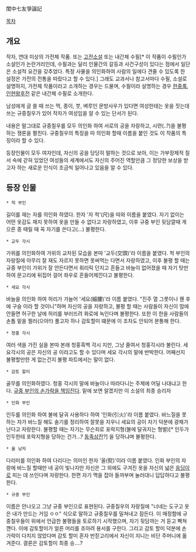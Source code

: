 閨中七友爭論記

[[목차]]
== 개요 ==

작자, 연대 미상의 가전체 작품. 또는 [[고전소설]] 또는 내간체 수필[* 이 작품이 수필인가 소설인가 논란거리인데, 수필과는 달리 인물간의 갈등과 사건구성이 있다는 점에서 일단은 소설적 요건을 갖추었다. 특정 사물을 의인화하여 사람의 일에다 견줄 수 있도록 한 설정은 가전의 전통을 따랐다고 할 수 있다.] 그래도 교과서나 참고서마다 수필, 소설로 설명하지, 가전체 작품이라고 소개하는 경우는 드물며, 수필이라 설명하는 경우 [[한중록]], [[인현왕후전]] 같은 내간체 수필로 소개한다.

남성에게 글 쓸 때 쓰는 먹, 종이, 붓, 벼루인 문방사우가 있다면 여성한테는 옷을 짓는데 쓰는 규중칠우가 있어 작자가 여성임을 알 수 있는 단서가 된다.

내용은 말그대로 규중칠우를 모두 의인화 하여 서로의 공을 자랑하고, 시련(..?)을 불평하는 쟁론을 펼친다. 규중칠우의 특징을 따 의인화 할때 이름을 붙인 것도 이 작품의 특징이라 할 수 있다.

등장인물이 모두 여자인데, 자신의 공을 당당히 말하는 것으로 보아, 이는 가부장제적 질서 속에 갇혀 있었던 여성들의 세계에서도 자신의 주어진 역할만큼 그 정당한 보상을 받고자 하는 새로운 인식이 조금씩 일어나고 있음을 알 수 있다. 


== 등장 인물 ==

 * 척 부인
길이를 재는 자를 의인화 하였다. 한자 '자 척'(尺)을 따와 이름을 붙였다. 자기 없이는 어떤 옷감도 재지 못하여 옷을 만들 수 없다고 자랑하였고, 이후 규중 부인 뒷담깔때 게으른 종 때릴 때 꼭 자기를 쓴다고(...) 불평한다.

 * 교두 각시
가위를 의인화하여 가위의 교차된 모습을 본따 '교두(交頭)'라 이름을 붙였다. 척 부인의 자랑질에 아무리 잘 재도 자르지 못하면 못써먹는 다면서 자랑하였고, 이후 불평 할 때는 규중 부인이 가위가 잘 안든다면서 휘리릭 던지고 흔들고 바늘이 없어졌을 때 자기 탓만 하여 문고리에 뒤집어 걸어 좌우로 흔들어제낀다고 불평한다.


 * 세요 각시
바늘을 의인화 하여 허리가 가늘어 '세요(細腰)'라 이름 붙였다. "진주 열 그릇이나 꿴 후에 구슬 이라 할 것이니"하며 자신의 공을 자랑하고, 불평 할 때는 사람들이 자신이 맘에 안들면 허구한 날에 허리를 부러뜨려 화로에 녹인다며 불평한다. 또한 이 한을 사람들의 손톱 밑을 찔러(으아!!) 풀고자 하나 감토할미 떄문에 이 조차도 안되어 분통해 한다. 

 * 청홍 각시
여러 색을 가진 실을 본따 본래 청홍흑백 각시 지만, 그냥 줄여서 청홍각시라 불린다. 세요각시의 공은 자신의 공 이라고도 할 수 있다며 세요 각시의 말에 반박한다. 어째선지 불평할만한 게 없는건지 불평 파트에서는 말이 없다. 

 * 감토 할미
골무를 의인화하였다. 청홍 각시의 말에 바늘이나 따라다니는 주제에 어딜 나대냐고 한다. [[뿌뿌뽕|규중 부인의 손가락을 책임진다]]. 밑에 보면 알겠지만 이 소설의 최종 승리자

 * 인화 부인
인두를 의인화 하여 불에 달궈 사용하다 하여 '인화(引火)'라 이름 붙였다. 바느질을 못하는 자가 바느질 해도 솔기를 정리하여 잘못을 지우니 세요의 공이 자기 덕분에 광채가 난다고 자랑한다. 불평할 때는 자기는 무슨죄로 포락지형(불에 달궈지는 형벌)[* 인두가 인두한테 포락지형을 당하는 건가...? [[동족상잔]]?] 을 당하냐며 불평한다.

 * 울 낭자
다리미를 의인화 하여 다리다는 의미인 한자 '울(熨)'이라 이름 붙였다. 인화 부인의 자랑에 바느질 할때만 네 공이 빛나지만 자신은 그 외에도 구겨진 옷을 자신의 넓은 [[볼기|응딩이]]로 피는 데 쓰인다며 자랑한다. 한편 자기 멱을 잡아 들까부며 눌러대니 답답하다고 불평한다.

 * 규중 부인
이름은 안나오고 그냥 규중 부인으로 표현된다. 규중칠우의 자랑질에 "너네는 도구고 옷은 내가 만드는 거임 ㅇㅇ" 식으로 말하고 규중칠우를 밀쳐내고 잠든다. 이 매정함에 규중칠우들이 위에서 언급한 불평들을 토로하기 시작했으며, 자기 뒷담까는 거 듣고 빡쳐 깬다. 이에 감토할미가 얼른 머리를 조아려 용서를 구한다. 그리고 감토 할미 덕분에 손가락이 다치지 않았다며 감토 할미 혼자 반짇고리에서 자신이 지니는 비단 주머니에 옮겨준다. 결론은 감토할미 최종 승....?





